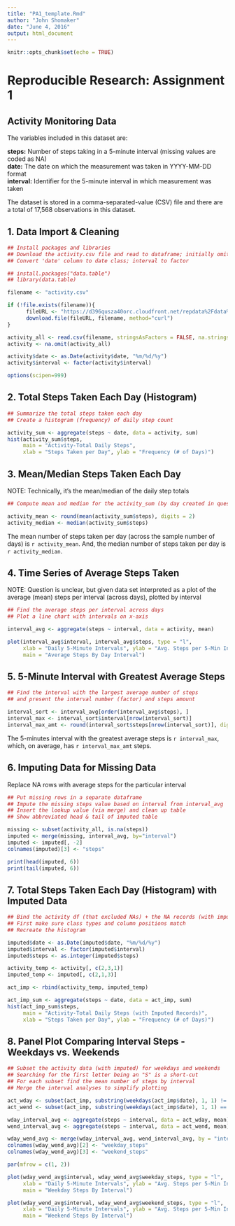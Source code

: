 ```yaml
---
title: "PA1_template.Rmd"
author: "John Shomaker"
date: "June 4, 2016"
output: html_document
---
```


```r
knitr::opts_chunk$set(echo = TRUE)
```

# Reproducible Research: Assignment 1

## Activity Monitoring Data 

The variables included in this dataset are:

**steps:** Number of steps taking in a 5-minute interval (missing values are coded as NA)  
**date:** The date on which the measurement was taken in YYYY-MM-DD format   
**interval:** Identifier for the 5-minute interval in which measurement was taken  

The dataset is stored in a comma-separated-value (CSV) file and there are a total of 17,568 observations in this dataset.

## 1. Data Import & Cleaning

```r
## Install packages and libraries
## Download the activity.csv file and read to dataframe; initially omit NAs
## Convert 'date' column to date class; interval to factor

## install.packages("data.table")
## library(data.table)

filename <- "activity.csv"

if (!file.exists(filename)){
      fileURL <- "https://d396qusza40orc.cloudfront.net/repdata%2Fdata%2Factivity.zip"
      download.file(fileURL, filename, method="curl")
}  

activity_all <- read.csv(filename, stringsAsFactors = FALSE, na.strings = "NA")
activity <- na.omit(activity_all)

activity$date <- as.Date(activity$date, "%m/%d/%y")
activity$interval <- factor(activity$interval)

options(scipen=999)

```

## 2. Total Steps Taken Each Day (Histogram)

```r
## Summarize the total steps taken each day
## Create a histogram (frequency) of daily step count

activity_sum <- aggregate(steps ~ date, data = activity, sum)
hist(activity_sum$steps,
     main = "Activity-Total Daily Steps",
     xlab = "Steps Taken per Day", ylab = "Frequency (# of Days)")

```

## 3. Mean/Median Steps Taken Each Day

NOTE: Technically, it's the mean/median of the daily step totals

``` r

## Compute mean and median for the activity_sum (by day created in question #2)

activity_mean <- round(mean(activity_sum$steps), digits = 2)
activity_median <- median(activity_sum$steps)

```
The mean number of steps taken per day (across the sample number of days) is `r activity_mean`.
And, the median number of steps taken per day is `r activity_median`.


## 4. Time Series of Average Steps Taken

NOTE: Question is unclear, but given data set interpreted as a plot of the 
average (mean) steps per interval (across days), plotted by interval

``` r

## Find the average steps per interval across days
## Plot a line chart with intervals on x-axis

interval_avg <- aggregate(steps ~ interval, data = activity, mean)

plot(interval_avg$interval, interval_avg$steps, type = "l",
     xlab = "Daily 5-Minute Intervals", ylab = "Avg. Steps per 5-Min Interval",
     main = "Average Steps By Day Interval")

```

## 5. 5-Minute Interval with Greatest Average Steps

``` r

## Find the interval with the largest average number of steps
## and present the interval number (factor) and steps amount

interval_sort <- interval_avg[order(interval_avg$steps), ]
interval_max <- interval_sort$interval[nrow(interval_sort)]
interval_max_amt <- round(interval_sort$steps[nrow(interval_sort)], digits = 2)

```
The 5-minutes interval with the greatest average steps is `r interval_max`, 
which, on average, has `r interval_max_amt` steps.  


## 6. Imputing Data for Missing Data

Replace NA rows with average steps for the particular interval

```r

## Put missing rows in a separate dataframe
## Impute the missing steps value based on interval from interval_avg
## Insert the lookup value (via merge) and clean up table
## Show abbreviated head & tail of imputed table

missing <- subset(activity_all, is.na(steps))
imputed <- merge(missing, interval_avg, by="interval")
imputed <- imputed[, -2]
colnames(imputed)[3] <- "steps"

print(head(imputed, 6))
print(tail(imputed, 6))

```

## 7. Total Steps Taken Each Day (Histogram) with Imputed Data

```r

## Bind the activity df (that excluded NAs) + the NA records (with imputed)
## First make sure class types and column positions match
## Recreate the histogram

imputed$date <- as.Date(imputed$date, "%m/%d/%y")
imputed$interval <- factor(imputed$interval)
imputed$steps <- as.integer(imputed$steps)

activity_temp <- activity[, c(2,3,1)]
imputed_temp <- imputed[, c(2,1,3)]

act_imp <- rbind(activity_temp, imputed_temp)

act_imp_sum <- aggregate(steps ~ date, data = act_imp, sum)
hist(act_imp_sum$steps,
     main = "Activity-Total Daily Steps (with Imputed Records)",
     xlab = "Steps Taken per Day", ylab = "Frequency (# of Days)")

```

## 8. Panel Plot Comparing Interval Steps - Weekdays vs. Weekends

```r

## Subset the activity data (with imputed) for weekdays and weekends
## Searching for the first letter being an "S" is a short-cut
## For each subset find the mean number of steps by interval
## Merge the interval analyses to simplify plotting

act_wday <- subset(act_imp, substring(weekdays(act_imp$date), 1, 1) != "S") 
act_wend <- subset(act_imp, substring(weekdays(act_imp$date), 1, 1) == "S")

wday_interval_avg <- aggregate(steps ~ interval, data = act_wday, mean)
wend_interval_avg <- aggregate(steps ~ interval, data = act_wend, mean)

wday_wend_avg <- merge(wday_interval_avg, wend_interval_avg, by = "interval")
colnames(wday_wend_avg)[2] <- "weekday_steps"
colnames(wday_wend_avg)[3] <- "weekend_steps"

par(mfrow = c(1, 2))

plot(wday_wend_avg$interval, wday_wend_avg$weekday_steps, type = "l",
     xlab = "Daily 5-Minute Intervals", ylab = "Avg. Steps per 5-Min Interval",
     main = "Weekday Steps By Interval")

plot(wday_wend_avg$interval, wday_wend_avg$weekend_steps, type = "l",
     xlab = "Daily 5-Minute Intervals", ylab = "Avg. Steps per 5-Min Interval",
     main = "Weekend Steps By Interval")

```

